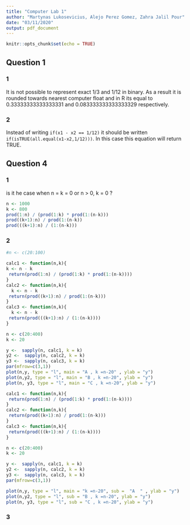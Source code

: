 ```yaml
---
title: "Computer Lab 1"
author: "Martynas Lukosevicius, Alejo Perez Gomez, Zahra Jalil Pour"
date: "03/11/2020"
output: pdf_document
---
```


```r
knitr::opts_chunk$set(echo = TRUE)
```

## Question 1

### 1 
It is not possible to represent exact 1/3 and 1/12 in binary. As a result it is rounded towards nearest computer float and in R its equal to 0.33333333333333331 and 0.083333333333333329 respectively.

### 2

Instead of writing  ``if(x1 - x2 == 1/12)`` it should be written ``if(isTRUE(all.equal(x1-x2,1/12)))``. In this case this equation will return TRUE.


## Question 4

### 1

is it he case when n = k = 0 or n > 0, k = 0 ?

```r
n <- 1000
k <- 800
prod(1:n) / (prod(1:k) * prod(1:(n-k)))
prod((k+1):n) / prod(1:(n-k))
prod(((k+1):n) / (1:(n-k)))
```


### 2
```r
#n <- c(20:100)

calc1 <- function(n,k){
k <- n - k
 return(prod(1:n) / (prod(1:k) * prod(1:(n-k)))) 
}
calc2 <- function(n,k){
  k <- n - k
 return(prod((k+1):n) / prod(1:(n-k))) 
}
calc3 <- function(n,k){
  k <- n - k
 return(prod(((k+1):n) / (1:(n-k)))) 
}

n <- c(20:400)
k <- 20

y <-  sapply(n, calc1, k = k)
y2 <-  sapply(n, calc2, k = k)
y3 <-  sapply(n, calc3, k = k)
par(mfrow=c(3,1))
plot(n,y, type = "l", main = "A , k =n-20" , ylab = "y")
plot(n,y2, type = "l", main = "B , k =n-20", ylab = "y")
plot(n, y3, type = "l", main = "C , k =n-20", ylab = "y")
```


```r
calc1 <- function(n,k){
 return(prod(1:n) / (prod(1:k) * prod(1:(n-k)))) 
}
calc2 <- function(n,k){
 return(prod((k+1):n) / prod(1:(n-k))) 
}
calc3 <- function(n,k){
 return(prod(((k+1):n) / (1:(n-k)))) 
}

n <- c(20:400)
k <- 20

y <-  sapply(n, calc1, k = k)
y2 <-  sapply(n, calc2, k = k)
y3 <-  sapply(n, calc3, k = k)
par(mfrow=c(3,1))

plot(n,y, type = "l", main = "k =n-20", sub =  "A  " , ylab = "y")
plot(n,y2, type = "l", sub = "B , k =n-20", ylab = "y")
plot(n, y3, type = "l", sub = "C , k =n-20", ylab = "y")

```

### 3

